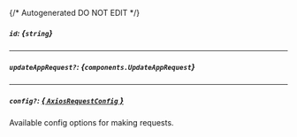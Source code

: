 {/* Autogenerated DO NOT EDIT  */}

##### `id`: *{`string`}*

---
##### `updateAppRequest?`: *{`components.UpdateAppRequest`}*
<Collapsible openLabel={Labels.showProperties} closeLabel={Labels.hideProperties}>
    <UpdateAppRequest/>
</Collapsible>

---
##### `config?`: [*{ `AxiosRequestConfig` }*](https://axios-http.com/docs/req_config)
Available config options for making requests.


